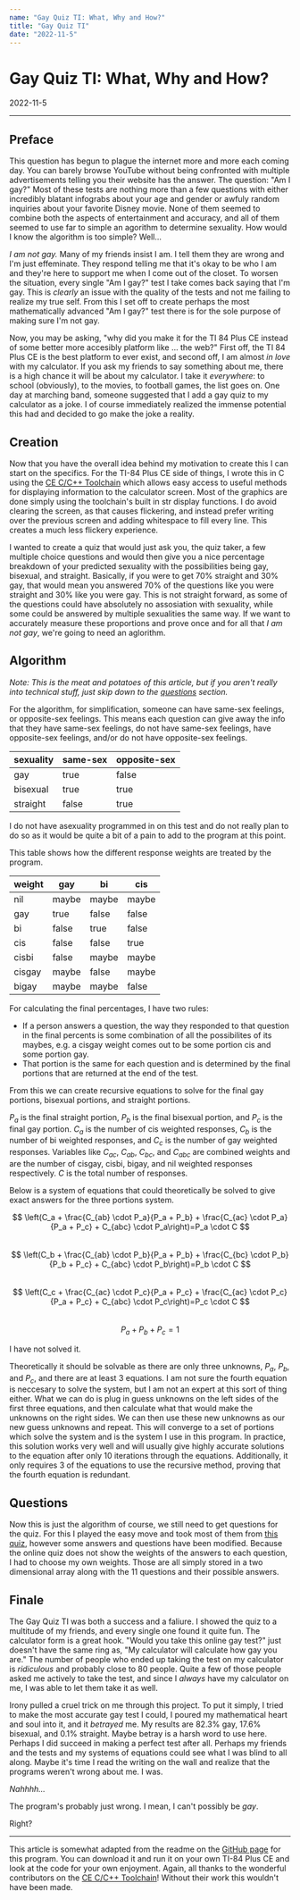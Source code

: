 ```yaml
---
name: "Gay Quiz TI: What, Why and How?"
title: "Gay Quiz TI"
date: "2022-11-5"
---
```

# Gay Quiz TI: What, Why and How?

2022-11-5

---

## Preface
This question has begun to plague the internet more and more each coming day. You can barely browse YouTube without being confronted with multiple advertisements telling you their website has the answer. The question: "Am I gay?" Most of these tests are nothing more than a few questions with either incredibly blatant infograbs about your age and gender or awfuly random inquiries about your favorite Disney movie. None of them seemed to combine both the aspects of entertainment and accuracy, and all of them seemed to use far to simple an agorithm to determine sexuality. How would I know the algorithm is too simple? Well...

*I am not gay.* Many of my friends insist I am. I tell them they are wrong and I'm just effeminate. They respond telling me that it's okay to be who I am and they're here to support me when I come out of the closet. To worsen the situation, every single "Am I gay?" test I take comes back saying that I'm gay. This is *clearly* an issue with the quality of the tests and not me failing to realize my true self. From this I set off to create perhaps the most mathematically advanced "Am I gay?" test there is for the sole purpose of making sure I'm not gay.

Now, you may be asking, "why did you make it for the TI 84 Plus CE instead of some better more accesibly platform like ... the web?" First off, the TI 84 Plus CE is the best platform to ever exist, and second off, I am almost *in love* with my calculator. If you ask my friends to say something about me, there is a high chance it will be about my calculator. I take it *everywhere*: to school (obviously), to the movies, to football games, the list goes on. One day at marching band, someone suggested that I add a gay quiz to my calculator as a joke. I of course immediately realized the immense potential this had and decided to go make the joke a reality.

## Creation

Now that you have the overall idea behind my motivation to create this I can start on the specifics. For the TI-84 Plus CE side of things, I wrote this in C using the [CE C/C++ Toolchain](https://github.com/CE-Programming/toolchain) which allows easy access to useful methods for displaying information to the calculator screen. Most of the graphics are done simply using the toolchain's built in str display functions. I do avoid clearing the screen, as that causes flickering, and instead prefer writing over the previous screen and adding whitespace to fill every line. This creates a much less flickery experience.

I wanted to create a quiz that would just ask you, the quiz taker, a few multiple choice questions and would then give you a nice percentage breakdown of your predicted sexuality with the possibilities being gay, bisexual, and straight. Basically, if you were to get 70% straight and 30% gay, that would mean you answered 70% of the questions like you were straight and 30% like you were gay. This is not straight forward, as some of the questions could have absolutely no assosiation with sexuality, while some could be answered by multiple sexualities the same way. If we want to accurately measure these proportions and prove once and for all that *I am not gay*, we're going to need an aglorithm.

## Algorithm

*Note: This is the meat and potatoes of this article, but if you aren't really into technical stuff, just skip down to the [questions](#Questions) section.*

For the algorithm, for simplification, someone can have same-sex feelings, or opposite-sex feelings. This means each question can give away the info that they have same-sex feelings, do not have same-sex feelings, have opposite-sex feelings, and/or do not have opposite-sex feelings.

|sexuality|same-sex|opposite-sex|
|-|-|-|
|gay|true|false|
|bisexual|true|true|
|straight|false|true|

I do not have asexuality programmed in on this test and do not really plan to do so as it would be quite a bit of a pain to add to the program at this point.

This table shows how the different response weights are treated by the program.

|weight|gay|bi|cis|
|-|-|-|-|
|nil|maybe|maybe|maybe|
|gay|true|false|false|
|bi|false|true|false|
|cis|false|false|true|
|cisbi|false|maybe|maybe|
|cisgay|maybe|false|maybe|
|bigay|maybe|maybe|false|

For calculating the final percentages, I have two rules:
 - If a person answers a question, the way they responded to that question in the final percents is some combination of all the possibilites of its maybes, e.g. a cisgay weight comes out to be some portion cis and some portion gay.
 - That portion is the same for each question and is determined by the final portions that are returned at the end of the test.

From this we can create recursive equations to solve for the final gay portions, bisexual portions, and straight portions.

$P_a$ is the final straight portion, $P_b$ is the final bisexual portion, and $P_c$ is the final gay portion. $C_a$ is the number of cis weighted responses, $C_b$ is the number of bi weighted responses, and $C_c$ is the number of gay weighted responses. Variables like $C_{ac}$, $C_{ab}$, $C_{bc}$, and $C_{abc}$ are combined weights and are the number of cisgay, cisbi, bigay, and nil weighted responses respectively. $C$ is the total number of responses.

Below is a system of equations that could theoretically be solved to give exact answers for the three portions system.

$$
\left(C_a + \frac{C_{ab} \cdot P_a}{P_a + P_b} + \frac{C_{ac} \cdot P_a}{P_a + P_c} + C_{abc} \cdot P_a\right)=P_a \cdot C
$$
<br/>
$$
\left(C_b + \frac{C_{ab} \cdot P_b}{P_a + P_b} + \frac{C_{bc} \cdot P_b}{P_b + P_c} + C_{abc} \cdot P_b\right)=P_b \cdot C
$$
<br/>
$$
\left(C_c + \frac{C_{ac} \cdot P_c}{P_a + P_c} + \frac{C_{ac} \cdot P_c}{P_a + P_c} + C_{abc} \cdot P_c\right)=P_c \cdot C
$$
<br/>
$$
P_a + P_b + P_c = 1
$$

I have not solved it.

Theoretically it should be solvable as there are only three unknowns, $P_a$, $P_b$, and $P_c$, and there are at least 3 equations. 
I am not sure the fourth equation is neccesary to solve the system, but I am not an expert at this sort of thing either. 
What we can do is plug in guess unknowns on the left sides of the first three equations, and then calculate what that would make the unknowns on the right sides. We can then use these new unknowns as our new guess unknowns and repeat. This will converge to a set of portions which solve the system and is the system I use in this program. In practice, this solution works very well and will usually give highly accurate solutions to the equation after only 10 iterations through the equations. Additionally, it only requires 3 of the equations to use the recursive method, proving that the fourth equation is redundant.

## Questions
Now this is just the algorithm of course, we still need to get questions for the quiz. For this I played the easy move and took most of them from [this quiz](https://www.arealme.com/gay-test/en/), however some answers and questions have been modified. Because the online quiz does not show the weights of the answers to each question, I had to choose my own weights. Those are all simply stored in a two dimensional array along with the 11 questions and their possible answers.

## Finale
The Gay Quiz TI was both a success and a faliure. I showed the quiz to a multitude of my friends, and every single one found it quite fun. The calculator form is a great hook. "Would you take this online gay test?" just doesn't have the same ring as, "My calculator will calculate how gay you are." The number of people who ended up taking the test on my calculator is *ridiculous* and probably close to 80 people. Quite a few of those people asked me actively to take the test, and since I *always* have my calculator on me, I was able to let them take it as well.

Irony pulled a cruel trick on me through this project. To put it simply, I tried to make the most accurate gay test I could, I poured my mathematical heart and soul into it, and it *betrayed* me. My results are 82.3% gay, 17.6% bisexual, and 0.1% straight. Maybe betray is a harsh word to use here. Perhaps I did succeed in making a perfect test after all. Perhaps my friends and the tests and my systems of equations could see what I was blind to all along. Maybe it's time I read the writing on the wall and realize that the programs weren't wrong about me. I was.

*Nahhhh...*  

The program's probably just wrong. I mean, I can't possibly be *gay*.

Right?

---
This article is somewhat adapted from the readme on the [GitHub page](https://github.com/mmilunicmobile/gay-quiz-ti) for this program. You can download it and run it on your own TI-84 Plus CE and look at the code for your own enjoyment. Again, all thanks to the wonderful contributors on the [CE C/C++ Toolchain](https://github.com/CE-Programming/toolchain)! Without their work this wouldn't have been made.
